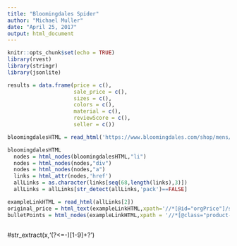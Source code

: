 ```yaml
---
title: "Bloomingdales Spider"
author: "Michael Muller"
date: "April 25, 2017"
output: html_document
---
```


```r
knitr::opts_chunk$set(echo = TRUE)
library(rvest)
library(stringr)
library(jsonlite)
```

```r
results = data.frame(price = c(),
                     sale_price = c(),
                     sizes = c(),
                     colors = c(),
                     material = c(),
                     reviewScore = c(),
                     seller = c())
```

```R

bloomingdalesHTML = read_html('https://www.bloomingdales.com/shop/mens/underwear-boxers-briefs-trunks/Underwear_type,Pageindex,Productsperpage/Boxer%20Brief,1,180?id=1006225')

bloomingdalesHTML
  nodes = html_nodes(bloomingdalesHTML,"li") 
  nodes = html_nodes(nodes,"div")
  nodes = html_nodes(nodes,"a")
  links = html_attr(nodes,'href')
  allLinks = as.character(links[seq(68,length(links),3)])
  allLinks = allLinks[str_detect(allLinks,'pack')==FALSE]
```

```r
exampleLinkHTML = read_html(allLinks[2])
original_price = html_text(exampleLinkHTML,xpath='//*[@id="orgPrice"]/span[2]')
bulletPoints = html_nodes(exampleLinkHTML,xpath = '//*[@class="product-details-bullet-list"]')



```







#str_extract(x,'(?<=-)[1-9]+?')